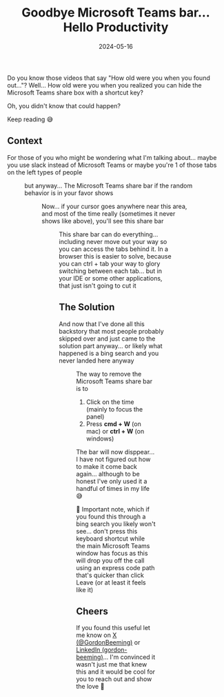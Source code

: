 ﻿---
title: 'Goodbye Microsoft Teams bar... Hello Productivity'
date: 2024-05-16
tags: ['Collaboration', 'Productivity', 'Microsoft Teams']
draft: false
summary: 'We''ve all been there, you''re in a meeting, you start sharing your screen and things are going great... next up you need to do something at the top of your screen and you can''t because the Microsoft Teams bar is in the way. You can''t move it, you can''t hide it, you can''t do anything about it.  Or can you?'
---


Do you know those videos that say "How old were you when you found out..."? Well... How old were you when you realized you can hide the Microsoft Teams share box with a shortcut key?

Oh, you didn't know that could happen?

Keep reading 😅


## Context

For those of you who might be wondering what I'm talking about... maybe you use slack instead of Microsoft Teams or maybe you're 1 of those tabs on the left types of people


<Figure key="./images/dall%C2%B7e%202024-05-16%2018.22.03%20-%20a%20close-up%20of%20a%20person%20showing%20a%20mild%20disgusted%20expression.%20the%20person%20has%20slightly%20furrowed%20eyebrows,%20a%20mildly%20wrinkled%20nose,%20and%20lips%20slightly%20purse.webp" src="./images/dall%C2%B7e%202024-05-16%2018.22.03%20-%20a%20close-up%20of%20a%20person%20showing%20a%20mild%20disgusted%20expression.%20the%20person%20has%20slightly%20furrowed%20eyebrows,%20a%20mildly%20wrinkled%20nose,%20and%20lips%20slightly%20purse.webp" alt=" A close-up of a person showing a mild disgusted expression. The individual has slightly furrowed eyebrows, a mildly wrinkled nose, and lips slightly pursed in distaste. Their eyes are slightly narrowed, and their head is turned slightly away as if avoiding an unpleasant sight or smell. The background is neutral to keep the focus on the facial expression." width="300" height="0" caption="A Mild Expression of Disgust... it's not you... it's me" />


but anyway... The Microsoft Teams share bar if the random behavior is in your favor shows


<Figure key="./images/gb-screenshot%202024-05-16%20at%2018.42.55.jpg" src="./images/gb-screenshot%202024-05-16%20at%2018.42.55.jpg" alt="You're sharing taking up a little space in an annoying area" width="0" height="0" caption="You're sharing taking up a little space in an annoying area" />


Now... if your cursor goes anywhere near this area, and most of the time really (sometimes it never shows like above), you'll see this share bar


<Figure key="./images/gb-screenshot%202024-05-16%20at%2018.43.55.jpg" src="./images/gb-screenshot%202024-05-16%20at%2018.43.55.jpg" alt="The Swiss army knife of sharing bars" width="0" height="0" caption="The Swiss army knife of sharing bars" />


This share bar can do everything... including never move out your way so you can access the tabs behind it. In a browser this is easier to solve, because you can ctrl + tab your way to glory switching between each tab... but in your IDE or some other applications, that just isn't going to cut it


## The Solution

And now that I've done all this backstory that most people probably skipped over and just came to the solution part anyway... or likely what happened is a bing search and you never landed here anyway


<Figure key="./images/gb-screenshot%202024-05-16%20at%2019.19.57-2.jpg" src="./images/gb-screenshot%202024-05-16%20at%2019.19.57-2.jpg" alt="Bing result gives away the sauce before you visit the page 😐" width="0" height="0" caption="Bing result gives away the sauce before you visit the page 😐" />


The way to remove the Microsoft Teams share bar is to

1. Click on the time (mainly to focus the panel)
2. Press **cmd + W** (on mac) or **ctrl + W** (on windows)

The bar will now disppear... I have not figured out how to make it come back again... although to be honest I've only used it a handful of times in my life 😅

🚨 Important note, which if you found this through a bing search you likely won't see... don't press this keyboard shortcut while the main Microsoft Teams window has focus as this will drop you off the call using an express code path that's quicker than click Leave (or at least it feels like it)


## Cheers

If you found this useful let me know on [X (@GordonBeeming)](https://x.com/GordonBeeming/status/1791042626717966739) or [LinkedIn (gordon-beeming)](https://www.linkedin.com/feed/update/urn:li:activity:7196807253239164930/)... I'm convinced it wasn't just me that knew this and it would be cool for you to reach out and show the love 👀

